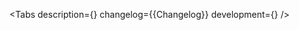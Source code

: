 

<Meta of={Stories} />

<ComponentHeader name='BlurredUnderlay' children='' />

<Tabs
    description={<Description />}
    changelog={<Markdown>{Changelog}</Markdown>}
    development={<Development />}
/>
